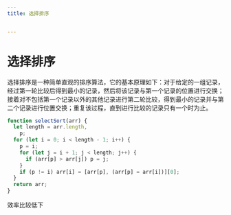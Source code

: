 ```yaml
---
title: 选择排序


---
```


# 选择排序

选择排序是一种简单直观的排序算法，它的基本原理如下：对于给定的一组记录，经过第一轮比较后得到最小的记录，然后将该记录与第一个记录的位置进行交换；接着对不包括第一个记录以外的其他记录进行第二轮比较，得到最小的记录并与第二个记录进行位置交换；重复该过程，直到进行比较的记录只有一个时为止。

```js
function selectSort(arr) {
  let length = arr.length,
    p;
  for (let i = 0; i < length - 1; i++) {
    p = i;
    for (let j = i + 1; j < length; j++) {
      if (arr[p] > arr[j]) p = j;
    }
    if (p != i) arr[i] = [arr[p], (arr[p] = arr[i])][0];
  }
  return arr;
}
```

效率比较低下

            
